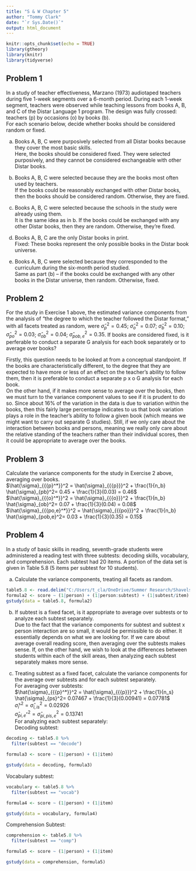 ```yaml
---
title: "S & W Chapter 5"
author: "Tommy Clark"
date: "`r Sys.Date()`"
output: html_document
---
```


```r
knitr::opts_chunk$set(echo = TRUE)
library(gtheory)
library(knitr)
library(tidyverse)
```

## Problem 1
In a study of teacher effectiveness, Marzano (1973) audiotaped teachers during five 1-week segments over a 6-month period. During each 1-week segment, teachers were observed while teaching lessons from books A, B, and C of the Distar Language 1 program. The design was fully crossed: teachers (p) by occasions (o) by books (b).\
For each scenario below, decide whether books should be considered random or fixed.

a. Books A, B, C were purposively selected from all Distar books because they cover the most basic skills.\
Here, the books should be considered fixed. They were selected purposively, and they cannot be considered exchangeable with other Distar books.\

b. Books A, B, C were selected because they are the books most often used by teachers.\
If the books could be reasonably exchanged with other Distar books, then the books should be considered random. Otherwise, they are fixed.\

c. Books A, B, C were selected because the schools in the study were already using them.\
It is the same idea as in b. If the books could be exchanged with any other Distar books, then they are random. Otherwise, they're fixed.\

d. Books A, B, C are the only Distar books in print.\
Fixed: These books represent the only possible books in the Distar book universe.\

e. Books A, B, C were selected because they corresponded to the curriculum during the six-month period studied.\
Same as part (b) -- if the books could be exchanged with any other books in the Distar universe, then random. Otherwise, fixed.\

## Problem 2
For the study in Exercise 1 above, the estimated variance components from the analysis of "the degree to which the teacher followed the Distar format," with all facets treated as random, were $\hat{\sigma}_{{p}}^2 = 0.45$; $\hat{\sigma}_{{o}}^2 = 0.07$; $\hat{\sigma}_{{b}}^2 = 0.10$; $\hat{\sigma}_{{po}}^2 = 0.03$; $\hat{\sigma}_{{ob}}^2 = 0.04$; $\hat{\sigma}_{{pob,e}}^2 = 0.35$. If books are considered fixed, is it perferable to conduct a separate G analysis for each book separately or to average over books?\ 

Firstly, this question needs to be looked at from a conceptual standpoint. If the books are characteristically different, to the degree that they are expected to have more or less of an effect on the teacher's ability to follow them, then it is preferable to conduct a separate p x o G analysis for each book.\
On the other hand, if it makes more sense to average over the books, then we must turn to the variance component values to see if it is prudent to do so. Since about 16% of the variation in the data is due to variation within the books, then this fairly large percentage indicates to us that book variation plays a role in the teacher's ability to follow a given book (which means we might want to carry out separate G studies). Still, if we only care about the interaction between books and persons, meaning we really only care about the relative standing of the teachers rather than their individual scores, then it could be appropriate to average over the books.\

## Problem 3
Calculate the variance components for the study in Exercise 2 above, averaging over books.\
$\hat{\sigma}_{{{p}^*}}^2 = \hat{\sigma}_{{{p}}}^2 + \frac{1}{n_b} \hat{\sigma}_{pb}^2= 0.45 + \frac{1}{3}(0.03) = 0.46$\
$\hat{\sigma}_{{{o}^*}}^2 = \hat{\sigma}_{{{o}}}^2 + \frac{1}{n_b} \hat{\sigma}_{ob}^2= 0.07 + \frac{1}{3}(0.04) = 0.08$\
$\hat{\sigma}_{{{po,e}^*}}^2 = \hat{\sigma}_{{{po}}}^2 + \frac{1}{n_b} \hat{\sigma}_{pob,e}^2= 0.03 + \frac{1}{3}(0.35) = 0.15$\ 

## Problem 4
In a study of basic skills in reading, seventh-grade students were administered a reading test with three subtests: decoding skills, vocabulary, and comprehension. Each subtest had 20 items. A portion of the data set is given in Table 5.8 (5 items per subtest for 10 students).

a. Calculate the variance components, treating all facets as random.\
```r
table5.8 <- read.delim("C:/Users/t_cla/OneDrive/Summer Research/ShavelsonWebb1991_table5.8.txt")
formula2 <- score ~ (1|person) + (1|person:subtest) + (1|subtest/item)
gstudy(data = table5.8, formula2)
```

b. If subtest is a fixed facet, is it appropriate to average over subtests or to analyze each subtest separately.\
Due to the fact that the variance components for subtest and subtest x person interaction are so small, it would be permissible to do either. It essentially depends on what we are looking for. If we care about average overall reading score, then averaging over the subtests makes sense. If, on the other hand, we wish to look at the differences between students within each of the skill areas, then analyzing each subtest separately makes more sense.\

c. Treating subtest as a fixed facet, calculate the variance components for the average over subtests and for each subtest separately.\
For averaging over subtests:\
$\hat{\sigma}_{{{p}^*}}^2 = \hat{\sigma}_{{{p}}}^2 + \frac{1}{n_s} \hat{\sigma}_{ps}^2= 0.07467 + \frac{1}{3}(0.00941) = 0.07781$\
$\hat{\sigma}_{{{i}^*}}^2 = \hat{\sigma}_{{{i,is}}}^2 = 0.02926$\
$\hat{\sigma}_{{{pi,e}^*}}^2 = \hat{\sigma}_{{{pi,pis,e}}}^2 = 0.13741$\
For analyzing each subtest separately:\
Decoding subtest:\
```r
decoding <- table5.8 %>%
  filter(subtest == "decode")

formula3 <- score ~ (1|person) + (1|item)

gstudy(data = decoding, formula3)
```

Vocabulary subtest:\
```r
vocabulary <- table5.8 %>%
  filter(subtest == "vocab")

formula4 <- score ~ (1|person) + (1|item)

gstudy(data = vocabulary, formula4)
```

Comprehension Subtest:\
```r
comprehension <- table5.8 %>%
  filter(subtest == "comp")

formula5 <- score ~ (1|person) + (1|item)

gstudy(data = comprehension, formula5)
```

